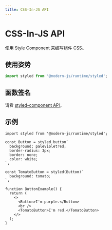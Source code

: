 ```yaml
---
title: CSS-In-JS API
---
```

# CSS-In-JS API

使用 Style Component 来编写组件 CSS。

## 使用姿势

```ts
import styled from '@modern-js/runtime/styled';
```

## 函数签名

请看 [styled-component API](https://styled-components.com/docs/api)。

## 示例

```tsx
import styled from '@modern-js/runtime/styled';

const Button = styled.button`
  background: palevioletred;
  border-radius: 3px;
  border: none;
  color: white;
`;

const TomatoButton = styled(Button)`
  background: tomato;
`;

function ButtonExample() {
  return (
    <>
      <Button>I'm purple.</Button>
      <br />
      <TomatoButton>I'm red.</TomatoButton>
    </>
  );
}
```
